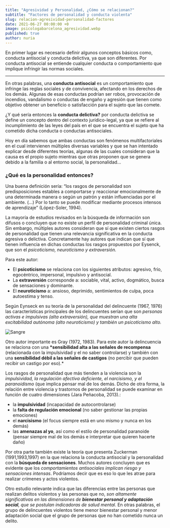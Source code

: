 ```yaml
---
title: "Agresividad y Personalidad, ¿Cómo se relacionan?"
subtitle: "Factores de personalidad y conducta violenta"
slug: relacion-agresividad-personalidad-factores
date: 2021-06-27 00:00:00 +0
image: psicologabarcelona_agresividad.webp
published: true
author: nuria
---
```


En primer lugar es necesario definir algunos conceptos básicos como, conducta antisocial y conducta delictiva, ya que son diferentes. Por conducta antisocial se entiende cualquier conducta o comportamiento que implique infringir las normas sociales.

---

En otras palabras, una **conducta antisocial** es un comportamiento que infringe las reglas sociales y de convivencia, afectando en los derechos de los demás. Algunas de esas conductas podrían ser robos, provocación de incendios, vandalismo o conductas de engaño y agresión que tienen como objetivo obtener un beneficio o satisfacción para el sujeto que las comete.

¿Y qué sería entonces la **conducta delictiva?** por conducta delictiva se define un concepto dentro del contexto jurídico-legal, ya que se refiere al incumplimiento de las leyes del país en el que se encuentra el sujeto que ha cometido dicha conducta o conductas antisociales.

Hoy en día sabemos que ambas conductas son fenómenos multifactoriales en el cual intervienen múltiples diversas variables y que se han intentado explicar desde diferentes teorías, algunas de las cuales consideran que la causa es el propio sujeto mientras que otras proponen que se genera debido a la familia o al entorno social, la personalidad…

### ¿Qué es la personalidad entonces?

Una buena definición sería: “los rasgos de personalidad son predisposiciones estables a comportarse y reaccionar emocionalmente de una determinada manera o según un patrón y están influenciadas por el ambiente. (...) Por lo tanto se puede modificar mediante procesos intensos de aprendizaje” (López-Soler, 1994).

La mayoría de estudios revisados en la búsqueda de información son difusos o concluyen que no existe un perfil de personalidad criminal única. Sin embargo, múltiples autores consideran que sí que existen ciertos rasgos de personalidad que tienen una relevancia significativa en la conducta agresiva o delictiva. Concretamente hay autores que indican que sí que tienen influencia en dichas conductas los rasgos propuestos por Eysenck, que son el _psicoticismo, neuroticismo y extraversión._

Para este autor:

- El **psicoticismo** se relaciona con los siguientes atributos: agresivo, frío, egocéntrico, impersonal, impulsivo y antisocial.
- La **extraversión** corresponde a: sociable, vital, activo, dogmático, busca de sensaciones y dominante.
- El **neuroticismo** a: ansioso, deprimido, sentimientos de culpa, poca autoestima y tenso.

Según Eynseck en su teoría de la personalidad del delincuente (1967, 1976) las características principales de los delincuentes serían que son _personas activas e impulsivas (alta extraversión), que muestran una alta excitabilidad autónoma (alto neuroticismo) y también un psicoticismo alto._

![Sangre](sangre.jpg)

Otro autor importante es Gray (1972, 1983). Para este autor la delincuencia se relaciona con una **\*sensibilidad alta a las señales de recompensa** (relacionada con la impulsividad y el no saber controlarse) y también con una **sensibilidad débil a las señales de castigos** (no percibir que pueden recibir un castigo por eso).\*

Los rasgos de personalidad que más tienden a la violencia son la _impulsividad, la regulación afectiva deficiente, el narcisismo, y el paranoidismo_ (que implica pensar mal de los demás. Dicho de otra forma, la relación entre violencia y trastornos de personalidad se puede examinar en función de cuatro dimensiones (Jara Peñacoba, 2013).:

- la **impulsividad** (incapacidad de autocontrolarse)
- la **falta de regulación emocional** (no saber gestionar las propias emociones)
- el **narcisismo** (el focus siempre está en uno mismo y nunca en los demás)
- las **amenazas al yo**, así como el estilo de personalidad paranoide (pensar siempre mal de los demás e interpretar que quieren hacerte daño)

Por otra parte también existe la teoría que presenta Zuckerman (1991,1993,1997) en la que relaciona la conducta antisocial y la personalidad con la **búsqueda de sensaciones**. Muchos autores concluyen que es evidente que los _comportamientos antisociales implican riesgo y sensaciones intensas_. Podríamos decir que es eso lo que les atrae para realizar crímenes y actos violentos.

Otro estudio relevante indica que las diferencias entre las personas que realizan delitos violentos y las personas que no, _son altamente significativas en las dimensiones de **bienestar personal y adaptación social**, que se postulan indicadoras de salud mental_. En otras palabras, el grupo de delincuentes violentos tiene menor bienestar personal y menor adaptación social que el grupo de personas que no han cometido nunca un delito.
